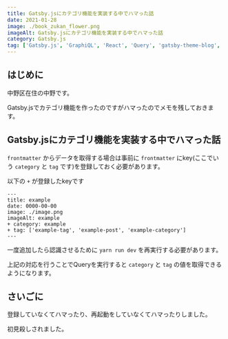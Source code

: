 ```yaml
---
title: Gatsby.jsにカテゴリ機能を実装する中でハマった話
date: 2021-01-28
image: ./book_zukan_flower.png
imageAlt: Gatsby.jsにカテゴリ機能を実装する中でハマった話
category: Gatsby.js
tag: ['Gatsby.js', 'GraphiQL', 'React', 'Query', 'gatsby-theme-blog', 'tag', 'category']
---
```


## はじめに

中野区在住の中野です。

Gatsby.jsでカテゴリ機能を作ったのですがハマったのでメモを残しておきます。

## Gatsby.jsにカテゴリ機能を実装する中でハマった話

`frontmatter` からデータを取得する場合は事前に `frontmatter` にkey(ここでいう `category` と `tag` です)を登録しておく必要があります。

以下の `+` が登録したkeyです

```
---
title: example
date: 0000-00-00
image: ./image.png
imageAlt: example
+ category: example
+ tag: ['example-tag', 'example-post', 'example-category']
---
```

一度追加したら認識させるために `yarn run dev` を再実行する必要があります。

上記の対応を行うことでQueryを実行すると `category` と `tag` の値を取得できるようになります。


## さいごに
登録していなくてハマったり、再起動をしていなくてハマったりしました。

初見殺しされました。